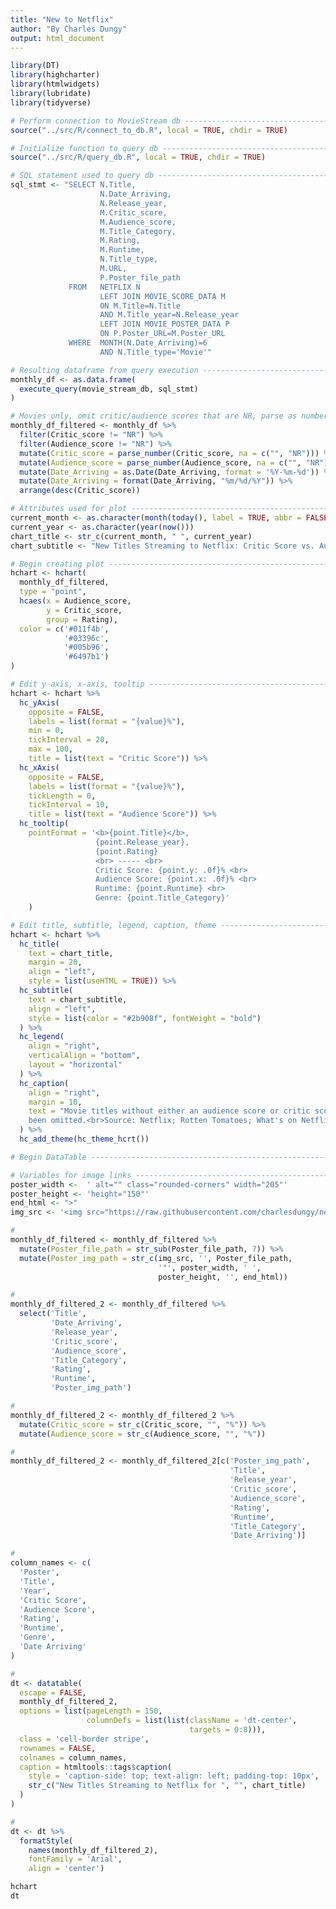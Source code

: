```yaml
---
title: "New to Netflix"
author: "By Charles Dungy"
output: html_document
---
```


```r
library(DT)
library(highcharter)
library(htmlwidgets)
library(lubridate)
library(tidyverse)
```

```r
# Perform connection to MovieStream db -----------------------------------------
source("../src/R/connect_to_db.R", local = TRUE, chdir = TRUE)
```

```r
# Initialize function to query db ----------------------------------------------
source("../src/R/query_db.R", local = TRUE, chdir = TRUE)
```

```r
# SQL statement used to query db -----------------------------------------------
sql_stmt <- "SELECT N.Title, 
                    N.Date_Arriving, 
                    N.Release_year, 
                    M.Critic_score,
                    M.Audience_score, 
                    M.Title_Category,
                    M.Rating,
                    M.Runtime,
                    N.Title_type,
                    M.URL,
                    P.Poster_file_path
             FROM   NETFLIX N
                    LEFT JOIN MOVIE_SCORE_DATA M 
                    ON M.Title=N.Title 
                    AND M.Title_year=N.Release_year
                    LEFT JOIN MOVIE_POSTER_DATA P
                    ON P.Poster_URL=M.Poster_URL
             WHERE  MONTH(N.Date_Arriving)=6
                    AND N.Title_type='Movie'"
```

```r
# Resulting dataframe from query execution -------------------------------------
monthly_df <- as.data.frame(
  execute_query(movie_stream_db, sql_stmt)
)
```

```r
# Movies only, omit critic/audience scores that are NR, parse as number, sort -- 
monthly_df_filtered <- monthly_df %>%
  filter(Critic_score != "NR") %>%
  filter(Audience_score != "NR") %>%
  mutate(Critic_score = parse_number(Critic_score, na = c("", "NR"))) %>%
  mutate(Audience_score = parse_number(Audience_score, na = c("", "NR"))) %>%
  mutate(Date_Arriving = as.Date(Date_Arriving, format = '%Y-%m-%d')) %>%
  mutate(Date_Arriving = format(Date_Arriving, "%m/%d/%Y")) %>%
  arrange(desc(Critic_score))
```

```r
# Attributes used for plot ----------------------------------------------------
current_month <- as.character(month(today(), label = TRUE, abbr = FALSE))
current_year <- as.character(year(now()))
chart_title <- str_c(current_month, " ", current_year)
chart_subtitle <- "New Titles Streaming to Netflix: Critic Score vs. Audience Score"
```

```r
# Begin creating plot ----------------------------------------------------------
hchart <- hchart(
  monthly_df_filtered,
  type = "point",
  hcaes(x = Audience_score,
        y = Critic_score,
        group = Rating),
  color = c('#011f4b', 
            '#03396c', 
            '#005b96', 
            '#6497b1')
) 
```

```r
# Edit y-axis, x-axis, tooltip -------------------------------------------------  
hchart <- hchart %>%
  hc_yAxis(
    opposite = FALSE, 
    labels = list(format = "{value}%"),
    min = 0,
    tickInterval = 20,
    max = 100,
    title = list(text = "Critic Score")) %>% 
  hc_xAxis(
    opposite = FALSE, 
    labels = list(format = "{value}%"),
    tickLength = 0,
    tickInterval = 10,
    title = list(text = "Audience Score")) %>% 
  hc_tooltip(
    pointFormat = '<b>{point.Title}</b>, 
                   {point.Release_year},
                   {point.Rating}
                   <br> ----- <br> 
                   Critic Score: {point.y: .0f}% <br>
                   Audience Score: {point.x: .0f}% <br>
                   Runtime: {point.Runtime} <br>
                   Genre: {point.Title_Category}'
    )
```

```r
# Edit title, subtitle, legend, caption, theme ---------------------------------
hchart <- hchart %>% 
  hc_title(
    text = chart_title,
    margin = 20,
    align = "left",
    style = list(useHTML = TRUE)) %>%
  hc_subtitle(
    text = chart_subtitle,
    align = "left",
    style = list(color = "#2b908f", fontWeight = "bold")
  ) %>%
  hc_legend(
    align = "right",
    verticalAlign = "bottom",
    layout = "horizontal"
  ) %>%
  hc_caption(
    align = "right",
    margin = 10,
    text = "Movie titles without either an audience score or critic score have 
    been omitted.<br>Source: Netflix; Rotten Tomatoes; What's on Netflix"
  ) %>%
  hc_add_theme(hc_theme_hcrt())
```

```r
# Begin DataTable --------------------------------------------------------------

# Variables for image links ----------------------------------------------------
poster_width <-  ' alt="" class="rounded-corners" width="205"'
poster_height <- 'height="150"'
end_html <- ">"
img_src <- '<img src="https://raw.githubusercontent.com/charlesdungy/new-to-streaming-scraper/main/'
```

```r
#
monthly_df_filtered <- monthly_df_filtered %>%
  mutate(Poster_file_path = str_sub(Poster_file_path, 7)) %>%
  mutate(Poster_img_path = str_c(img_src, '', Poster_file_path, 
                                 '"', poster_width, ' ', 
                                 poster_height, '', end_html))
```

```r
#
monthly_df_filtered_2 <- monthly_df_filtered %>%
  select('Title', 
         'Date_Arriving', 
         'Release_year', 
         'Critic_score',
         'Audience_score', 
         'Title_Category', 
         'Rating', 
         'Runtime',
         'Poster_img_path')
```


```r
#
monthly_df_filtered_2 <- monthly_df_filtered_2 %>%
  mutate(Critic_score = str_c(Critic_score, "", "%")) %>%
  mutate(Audience_score = str_c(Audience_score, "", "%")) 
```

```r
#
monthly_df_filtered_2 <- monthly_df_filtered_2[c('Poster_img_path',
                                                 'Title',
                                                 'Release_year',
                                                 'Critic_score',
                                                 'Audience_score',
                                                 'Rating',
                                                 'Runtime',
                                                 'Title_Category',
                                                 'Date_Arriving')]
```

```r
#
column_names <- c(
  'Poster',
  'Title',
  'Year',
  'Critic Score',
  'Audience Score',
  'Rating',
  'Runtime',
  'Genre',
  'Date Arriving'
)
```

```r
#
dt <- datatable(
  escape = FALSE,
  monthly_df_filtered_2,
  options = list(pageLength = 150,
                 columnDefs = list(list(className = 'dt-center',
                                        targets = 0:8))),
  class = 'cell-border stripe',
  rownames = FALSE,
  colnames = column_names,
  caption = htmltools::tags$caption(
    style = 'caption-side: top; text-align: left; padding-top: 10px',
    str_c("New Titles Streaming to Netflix for ", "", chart_title)
  )
)
```


```r
#
dt <- dt %>%
  formatStyle(
    names(monthly_df_filtered_2), 
    fontFamily = 'Arial', 
    align = 'center')
```

```r
hchart
dt
```
